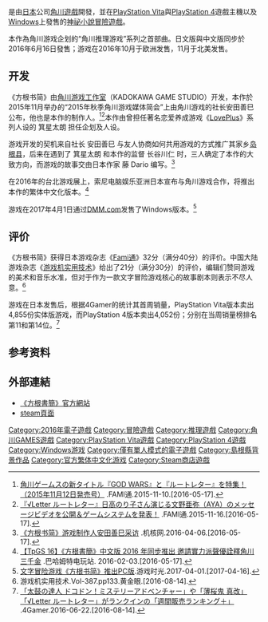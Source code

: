 {{noteTA
| G1=Games
| 1=zh-hans:繁体中文化版本;zh-hk:繁體中文化版本;zh-tw:正體中文化版本;
}}
{{Infobox VG
| title      = 方根書簡
| english    = Root Letter
| japanese   = ルートレター
| image      = -Root Letter cover art.jpg
| caption    = 
| developer  = [[角川游戏|角川游戏]]
| publisher  = {{vgr|JP|角川游戏|欧美|PQube}}
| producer   = 安田善巳
| writer     = 藤 Dario
| director   = 长谷川仁
| artist     = 箕星太朗
| composer   = 新田高史
| genre      = [[视觉小说|视觉小说]]、[[文字冒险游戏|文字冒险]]
| modes      = [[单人电子游戏|单人]]
| platforms  = [[PlayStation_4|PlayStation 4]]<br />[[PlayStation_Vita|PlayStation Vita]]<br />[[Windows|Windows]]
| released   = '''PS4&PSV'''{{vgr|JP|June 16, 2016|TWHK|2016年6月16日|EU|October 28, 2016|NA|November 10, 2016}}'''WIN'''{{vgr|JP|2017年4月1日}}
}}

{{Vgname|方根書簡|ja=ルートレター|en=Root Letter|以符號表示為√Letter}}是由[[日本|日本]]公司[[角川遊戲|角川遊戲]]開發，並在[[PlayStation_Vita|PlayStation Vita]]與[[PlayStation_4|PlayStation 4]]遊戲主機以及[[Windows|Windows]]上發售的[[神祕小說|神祕小說]][[冒險遊戲|冒險遊戲]]。

本作為角川游戏企划的“角川推理游戏”系列之首部曲。日文版與中文版同步於2016年6月16日發售；游戏在2016年10月于欧洲发售，11月于北美发售。

== 开发 ==
《方根书简》由[[角川遊戲|角川游戏工作室]]（KADOKAWA GAME STUDIO）开发，本作於2015年11月举办的“2015年秋季角川游戏媒体简会”上由角川游戏的社长安田善巳公布，他也是本作的制作人。<ref>[http://www.famitsu.com/news/201511/10092404.html 角川ゲームスの新タイトル『GOD WARS』と『ルートレター』を特集！（2015年11月12日発売号）] {{Wayback|url=http://www.famitsu.com/news/201511/10092404.html |date=20190620091732 }}.FAMI通.2015-11-10.[2016-05-17].</ref><ref>[http://www.famitsu.com/news/201511/16093134.html 『√Letter ルートレター』日高のり子さん演じる文野亜弥（AYA）のメッセージビデオを公開＆ゲームシステムを発表！] {{Wayback|url=http://www.famitsu.com/news/201511/16093134.html |date=20190617072109 }}.FAMI通.2015-11-16.[2016-05-17].</ref>本作由曾担任著名恋爱养成游戏《[[LovePlus|LovePlus]]》系列人设的 箕星太朗 担任企划及人设。
 
游戏开发的契机来自社长 安田善巳 与友人协商如何共用游戏的方式推广其家乡[[岛根县|岛根县]]，后来在遇到了 箕星太朗 和本作的监督 长谷川仁 时，三人确定了本作的大致方向，而游戏的故事交由日本作家 藤 Dario 编写。<ref>[http://www.g-cores.com/articles/18169 《方根书简》游戏制作人安田善巳采访] {{Wayback|url=http://www.g-cores.com/articles/18169 |date=20160608182725 }}.机核网.2016-04-06.[2016-05-17].</ref>

在2016年的台北游戏展上，索尼电脑娱乐亚洲日本宣布与角川游戏合作，将推出本作的繁体中文化版本。<ref>[http://gnn.gamer.com.tw/0/127470.html 【TpGS 16】《方根書簡》中文版 2016 年同步推出 邀請實力派聲優詮釋角川三千金] {{Wayback|url=http://gnn.gamer.com.tw/0/127470.html |date=20160819100425 }}.巴哈姆特电玩站. 2016-02-03.[2016-05-17].</ref>

游戏在2017年4月1日通过[[DMM.com|DMM.com]]发售了Windows版本。<ref>[http://new.vgtime.com/topic/519416.jhtml 文字冒险游戏《方根书简》推出PC版].游戏时光.2017-04-01.[2017-04-16].</ref>
== 评价 ==
《方根书简》获得日本游戏杂志《[[Fami通|Fami通]]》32分（满分40分）的评价。中国大陆游戏杂志《[[游戏机实用技术|游戏机实用技术]]》给出了21分（满分30分）的评价，编辑们赞同游戏的美术和音乐水准，但对于作为一款文字冒险游戏核心的故事剧本则表示不尽人意。<ref>游戏机实用技术.Vol-387.pp133.黄金眼.[2016-08-14].</ref>

游戏在日本发售后，根据4Gamer的统计其首周销量，PlayStation Vita版本卖出4,855份实体版游戏，而PlayStation 4版本卖出4,052份；分别在当周销量榜排名第11和第14位。<ref>[http://www.4gamer.net/games/117/G011794/20160622069/ 「太鼓の達人 ドコドン！ミステリーアドベンチャー」や「薄桜鬼 真改」「√Letter ルートレター」がランクインの「週間販売ランキング＋」] {{Wayback|url=http://www.4gamer.net/games/117/G011794/20160622069/ |date=20201108143058 }}.4Gamer.2016-06-22.[2016-08-14].</ref>

== 参考资料 ==
{{reflist}}

==外部連結==
*[http://www.r-letter.com/ 《方根書簡》官方網站] {{Wayback|url=http://www.r-letter.com/ |date=20200105145543 }}
*[https://store.steampowered.com/app/543240/Letter__Root_Letter steam頁面] {{Wayback|url=https://store.steampowered.com/app/543240/Letter__Root_Letter |date=20210204213236 }}

{{DEFAULTSORT:R Letter}}
[[Category:2016年電子遊戲|Category:2016年電子遊戲]]
[[Category:冒險遊戲|Category:冒險遊戲]]
[[Category:推理遊戲|Category:推理遊戲]]
[[Category:角川GAMES遊戲|Category:角川GAMES遊戲]]
[[Category:PlayStation_Vita遊戲|Category:PlayStation Vita遊戲]]
[[Category:PlayStation_4遊戲|Category:PlayStation 4遊戲]]
[[Category:Windows游戏|Category:Windows游戏]]
[[Category:僅有單人模式的電子遊戲|Category:僅有單人模式的電子遊戲]]
[[Category:島根縣背景作品|Category:島根縣背景作品]]
[[Category:官方繁体中文化游戏|Category:官方繁体中文化游戏]]
[[Category:Steam商店遊戲|Category:Steam商店遊戲]]